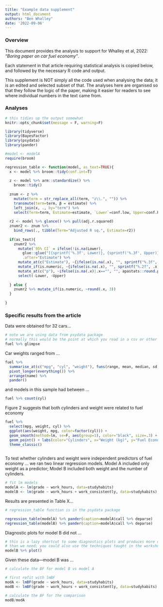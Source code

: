 ```yaml
---
title: "Example data supplement"
output: html_document
authors: "Ben Whalley"
date: '2022-09-06'
---
```






### Overview

This document provides the analysis to support for Whalley et al, 2022: *"Boring paper on car fuel economy"*.

Each statement in that article requiring statistical analysis is copied below, and
followed by the necessary R code and output.

This supplement is NOT simply all the code used when analysing the data; it 
is an edited and selected subset of that. The analyses here are organised so that
they follow the logic of the paper, making it easier for readers to see where 
individual numbers in the text came from.



### Analyses

```r
# this tidies up the output somewhat
knitr::opts_chunk$set(message = F, warning=F)

library(tidyverse)
library(BayesFactor)
library(psydata)
library(pander)
```



```r
#model <- modelA
require(broom)

regression_table <- function(model, as_text=TRUE){
  x <- model %>% broom::tidy(conf.int=T) 
  
  z <- model %>% arm::standardize() %>% 
    broom::tidy()
  
  znum <- z %>% 
    mutate(term = str_replace_all(term, "z\\.", "")) %>% 
    transmute(term=term, β = estimate) %>% 
    left_join(x, ., by="term") %>% 
    select(Term=term, Estimate=estimate, `Lower`=conf.low, Upper=conf.high, β, p=p.value)
  
  r2 <- model %>% glance() %>% pull(adj.r.squared)
  znumr2 <- znum %>% 
    bind_rows(., tibble(Term="Adjusted R sq.", Estimate=r2)) 
  
  if(as_text){
    znumr2 %>% 
      mutate(`95% CI` = ifelse(!is.na(Lower), 
        glue::glue("[{sprintf('%.3f', Lower)}, {sprintf('%.3f', Upper)}]"), ""), 
        .after="Estimate") %>% 
      mutate_at(c("Estimate"), ~{ifelse(is.na(.x), "", sprintf("%.3f", .x) )}) %>% 
      mutate_if(is.numeric, ~{ifelse(is.na(.x), "", sprintf("%.2f", .x) )}) %>% 
      mutate_at(c("p"), ~ifelse(is.na(.x)|.x=="", "", apastats::round.p(.x))) %>% 
      select(-Lower, -Upper)
      
  } else {
    znumr2 %>% mutate_if(is.numeric, ~round(.x, 3))
  }
  
}
```



### Specific results from the article

Data were obtained for 32 cars...


```r
# note we are using data from psydata package
# normally this would be the point at which you read in a csv or other data file
fuel %>% glimpse
```




Car weights ranged from ...

```r
fuel %>% 
  summarise_at(c("mpg", "cyl", "weight"), funs(range, mean, median, sd)) %>% 
  pivot_longer(everything()) %>% 
  arrange(name) %>% 
  pander()
```

and models in this sample had between ...

```r
fuel %>% count(cyl)
```



Figure 2 suggests that both cylinders and weight were related to fuel economy

```r
fuel %>% 
  select(mpg, weight, cyl) %>% 
  ggplot(aes(weight, mpg, color=factor(cyl))) + 
  geom_smooth(method=lm, se=F, aes(group=1), color="black", size=.3) + 
  geom_point() + labs(color="Cylinders", x="Weight (kg)", y="Fuel Economy (mpg)") + 
  theme_classic()
  
```


To test whether cylinders and weight were independent predictors of fuel economy ...
we ran two linear regression models. Model A included only weight as a predictor; 
Model B included both weight and the number of cylinders.


```r
# fit lm models
modelA <- lm(grade ~ work_hours, data=studyhabits)
modelB <- lm(grade ~ work_hours + work_consistently, data=studyhabits)
```


Results are presented in Table X...

```r
# regression_table function is in the psydata package

regression_table(modelA) %>% pander(caption=modelA$call %>% deparse)
regression_table(modelB) %>% pander(caption=modelA$call %>% deparse)

```


Diagnostic plots for model B did not ...

```r
# this is a lazy shortcut to some diagnostics plots and produces more output 
# than we need; you could also use the techniques taught in the workshop using augment
modelB %>% plot()
```


Given these data—model B was ...

```r
# calculate the BF for model B vs model A

# first refit with lmBF
modA <- lmBF(grade ~ work_hours, data=studyhabits)
modB <- lmBF(grade ~ work_hours + work_consistently, data=studyhabits)

# calculate the BF for the comparison
modB/modA
```

